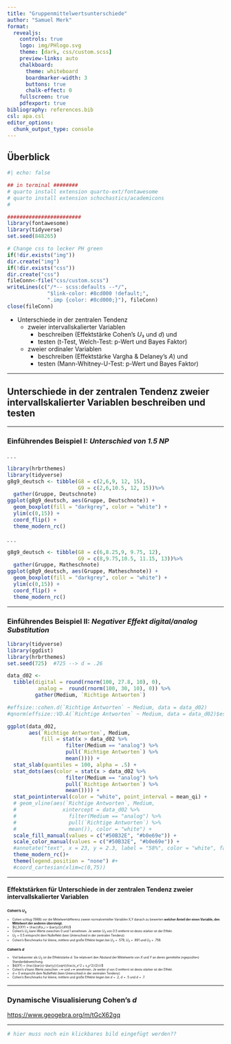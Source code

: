 ```yaml
---
title: "Gruppenmittelwertsunterschiede"
author: "Samuel Merk"
format: 
  revealjs:
    controls: true
    logo: img/PHlogo.svg
    theme: [dark, css/custom.scss]
    preview-links: auto
    chalkboard:
      theme: whiteboard
      boardmarker-width: 3
      buttons: true
      chalk-effect: 0
    fullscreen: true
    pdfexport: true
bibliography: references.bib
csl: apa.csl
editor_options: 
  chunk_output_type: console
---
```


## Überblick

```r
#| echo: false

## in terminal ########
# quarto install extension quarto-ext/fontawesome
# quarto install extension schochastics/academicons
#

########################
library(fontawesome)
library(tidyverse)
set.seed(848265)

# Change css to lecker PH green
if(!dir.exists("img"))
dir.create("img")
if(!dir.exists("css"))
dir.create("css")
fileConn<-file("css/custom.scss")
writeLines(c("/*-- scss:defaults --*/",
             "$link-color: #8cd000 !default;",
             ".imp {color: #8cd000;}"), fileConn)
close(fileConn)
```

-   Unterschiede in der zentralen Tendenz
    -   zweier intervallskalierter Variablen
        -   beschreiben (Effektstärke Cohen's $U₃$ und $d$) und
        -   testen (t-Test, Welch-Test: p-Wert und Bayes Faktor)
    -   zweier ordinaler Variablen
        -   beschreiben (Effektstärke Vargha & Delaney's $A$) und
        -   testen (Mann-Whitney-U-Test: p-Wert und Bayes Faktor)

------------------------------------------------------------------------

## Unterschiede in der zentralen Tendenz zweier intervallskalierter Variablen beschreiben und testen

------------------------------------------------------------------------

### Einführendes Beispiel I: *Unterschied von 1.5 NP* {.smaller}

. . .

```r
library(hrbrthemes)
library(tidyverse)
g8g9_deutsch <- tibble(G8 = c(2,6,9, 12, 15),
                       G9 = c(2,6,10.5, 12, 15))%>%
  gather(Gruppe, Deutschnote)
ggplot(g8g9_deutsch, aes(Gruppe, Deutschnote)) + 
  geom_boxplot(fill = "darkgrey", color = "white") + 
  ylim(c(0,15)) +
  coord_flip() +
  theme_modern_rc()
```

. . .

```r
g8g9_deutsch <- tibble(G8 = c(6,8.25,9, 9.75, 12),
                       G9 = c(8,9.75,10.5, 11.15, 13))%>%
  gather(Gruppe, Matheschnote)
ggplot(g8g9_deutsch, aes(Gruppe, Matheschnote)) + 
  geom_boxplot(fill = "darkgrey", color = "white") + 
  ylim(c(0,15)) +
  coord_flip() +
  theme_modern_rc()
```

------------------------------------------------------------------------

### Einführendes Beispiel II: *Negativer Effekt digital/analog Substitution* {.smaller}

```r
library(tidyverse)
library(ggdist)
library(hrbrthemes)
set.seed(725)  #725 --> d = .26

data_d02 <- 
  tibble(digital = round(rnorm(100, 27.8, 10), 0),
          analog =  round(rnorm(100, 30, 10), 0)) %>% 
         gather(Medium, `Richtige Antworten`)

#effsize::cohen.d(`Richtige Antworten` ~ Medium, data = data_d02)
#qnorm(effsize::VD.A(`Richtige Antworten` ~ Medium, data = data_d02)$estimate)*sqrt(2)

ggplot(data_d02,
       aes(`Richtige Antworten`, Medium, 
           fill = stat(x > data_d02 %>% 
                   filter(Medium == "analog") %>% 
                   pull(`Richtige Antworten`) %>% 
                   mean()))) + 
  stat_slab(quantiles = 100, alpha = .5) +
  stat_dots(aes(color = stat(x > data_d02 %>% 
                   filter(Medium == "analog") %>% 
                   pull(`Richtige Antworten`) %>% 
                   mean()))) +
  stat_pointinterval(color = "white", point_interval = mean_qi) +
  # geom_vline(aes(`Richtige Antworten`, Medium, 
  #               xintercept = data_d02 %>% 
  #                 filter(Medium == "analog") %>% 
  #                 pull(`Richtige Antworten`) %>% 
  #                 mean()), color = "white") + 
  scale_fill_manual(values = c("#50B32E", "#b0e69e")) + 
  scale_color_manual(values = c("#50B32E", "#b0e69e")) + 
  #annotate("text", x = 23, y = 2.3, label = "58%", color = "white", family="sans", size = 5) +
  theme_modern_rc()+
  theme(legend.position = "none") #+
  #coord_cartesian(xlim=c(0,75))
```

------------------------------------------------------------------------

#### Effektstärken für Unterschiede in der zentralen Tendenz zweier intervallskalierter Variablen {.smaller}

::: {style="font-size: 0.5em"}
### Cohen's $U_3$

-   Cohen schlug (1988) vor die Mittelwertdifferenz zweier normalverteilter Variablen X,Y danach zu bewerten **welcher Anteil der einen Variable, den Mittelwert der anderen übersteigt.**
-   $U_3(XY) = \frac{\#(x_i > \bar{y})}{\#X}$
-   Cohen's $U_3$ kann Werte zwischen 0 und 1 annehmen. Je weiter $U_3$ von 0.5 entfernt ist desto stärker ist der Effekt.
-   $U_3 = 0.5$ entspricht dem Nulleffekt (kein Unterschied in der zentralen Tendenz)
-   Cohen's Benchmarks für kleine, mittlere und große Effekte liegen bei $U_3=.579$, $U_3=.691$ und $U_3=.758$.

### Cohen's $d$

-   Viel bekannter als $U_3$ ist die Effektstärke $d$. Sie relativiert den Abstand der Mittelwerte von $X$ und $Y$ an deren gemittelte (»gepoolte«) Standardabweichung.
-   $d(XY) = \frac{\bar{x}-\bar{y}}{\sqrt{\frac{s_x^2 + s_y^2}{2}}}$
-   Cohen's $d$ kann Werte zwischen $-\infty$ und $+\infty$ annehmen. Je weiter $d$ von 0 entfernt ist desto stärker ist der Effekt.
-   $d = 0$ entspricht dem Nulleffekt (kein Unterschied in der zentralen Tendenz)
-   Cohen's Benchmarks für kleine, mittlere und große Effekte liegen bei $d=.2$, $d=.5$ und $d=.7$.
:::

------------------------------------------------------------------------

### Dynamische Visualisierung Cohen's $d$

<https://www.geogebra.org/m/tGcX62gq>

------------------------------------------------------------------------

```r
# hier muss noch ein klickbares bild eingefügt werden??
```


